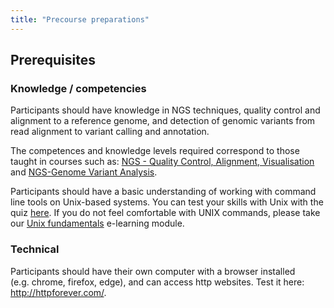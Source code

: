 ```yaml
---
title: "Precourse preparations"
---
```


## Prerequisites

### Knowledge / competencies
Participants should have knowledge in NGS techniques, quality control and alignment to a reference genome, and detection of genomic variants from read alignment to variant calling and annotation.  

The competences and knowledge levels required correspond to those taught in courses such as: [NGS - Quality Control, Alignment, Visualisation](https://www.sib.swiss/training/course/20240424_NGSQC) and [NGS-Genome Variant Analysis](https://www.sib.swiss/training/course/20240905_NGSGV). 

Participants should have a basic understanding of working with command line tools on Unix-based systems. You can test your skills with Unix with the quiz [here](https://docs.google.com/forms/d/e/1FAIpQLSd2BEWeOKLbIRGBT_aDEGPce1FOaVYBbhBiaqcaHoBKNB27MQ/viewform?usp=sf_link). If you do not feel comfortable with UNIX commands, please take our [Unix fundamentals](https://edu.sib.swiss/pluginfile.php/2878/mod_resource/content/4/couselab-html/content.html) e-learning module. 

### Technical
Participants should have their own computer with a browser installed (e.g. chrome, firefox, edge), and can access http websites. Test it here: [http://httpforever.com/](http://httpforever.com/).  
